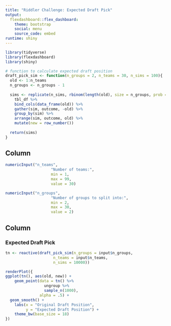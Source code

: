 ```yaml
---
title: "Riddler Challenge: Expected Draft Pick"
output: 
  flexdashboard::flex_dashboard:
    theme: bootstrap
    social: menu
    source_code: embed
runtime: shiny
---
```


```r
library(tidyverse)
library(flexdashboard)
library(shiny)

# function to calculate expected draft position
draft_pick_sim <- function(n_groups = 2, n_teams = 30, n_sims = 100){
  old <- 1:n_teams
  n_groups <- n_groups - 1
  
  sims <- replicate(n_sims, rbinom(length(old), size = n_groups, prob = .5)) %>%
    tbl_df %>%
    bind_cols(data_frame(old)) %>%
    gather(sim, outcome, -old) %>%
    group_by(sim) %>%
    arrange(sim, outcome, old) %>%
    mutate(new = row_number())
  
  return(sims)
}
```

Column {.sidebar data-width=400}
-----------------------------------------------------------------------

```r
numericInput("n_teams",
                    "Number of teams:",
                    min = 1,
                    max = 99,
                    value = 30)

numericInput("n_groups",
                    "Number of groups to split into:",
                    min = 2,
                    max = 30,
                    value = 2)
```

Column {data-height=200}
-----------------------------------------------------------------------

### Expected Draft Pick

```r
tn <- reactive(draft_pick_sim(n_groups = input$n_groups,
                     n_teams = input$n_teams,
                     n_sims = 10000))

renderPlot({
ggplot(tn(), aes(old, new)) +
    geom_point(data = tn() %>%
                 ungroup %>%
                 sample_n(1000),
               alpha = .5) +
  geom_smooth() +
    labs(x = "Original Draft Position",
         y = "Expected Draft Position") +
    theme_bw(base_size = 18)
})
```







